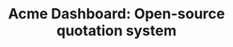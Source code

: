 ---
title: "Acme Dashboard: Open-source quotation system"
publishedAt: "2025-07-08"
images:
  - "/images/projects/project-01/acme-dashboard.png"
  - "/images/projects/project-01/acme-home.png"
  - "/images/projects/project-01/acme-invoices.png"
---